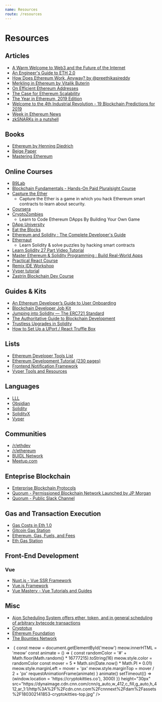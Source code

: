 ```yaml
---
name: Resources
route: /resources
---
```


# Resources

## Articles

- [A Warm Welcome to Web3 and the Future of the Internet](https://media.consensys.net/a-warm-welcome-to-web3-89d49e61a7c5)
- [An Engineer's Guide to ETH 2.0](https://hackernoon.com/what-to-expect-when-eths-expecting-80cb4951afcd)
- [How Does Ethereum Work, Anyway? by @preethikasireddy](https://medium.com/@preethikasireddy/how-does-ethereum-work-anyway-22d1df506369)
- [Merkling in Ethereum by Vitalik Buterin](https://blog.ethereum.org/2015/11/15/merkling-in-ethereum/)
- [On Efficient Ethereum Addresses](https://medium.com/coinmonks/on-efficient-ethereum-addresses-3fef0596e263)
- [The Case for Ethereum Scalability](https://medium.com/blockchannel/the-case-for-ethereum-scalability-a66ed08d0bed)
- [The Year in Ethereum, 2019 Edition](https://medium.com/@jjmstark/the-year-in-ethereum-87a17d6f8276)
- [Welcome to the 4th Industrial Revolution - 19 Blockchain Predictions for 2019](https://media.consensys.net/welcome-to-the-fourth-industrial-revolution-19-blockchain-predictions-for-2019-8b2e542bf86a)
- [Week in Ethereum News](https://weekinethereumnews.com/)
- [zkSNARKs in a nutshell](https://blog.ethereum.org/2016/12/05/zksnarks-in-a-nutshell/)

## Books

- [Ethereum by Henning Diedrich](https://www.amazon.com/Ethereum-Blockchains-Decentralized-Autonomous-Organizations/dp/1523930470)
- [Beige Paper](https://github.com/ethereumbook/beigepaper)
- [Mastering Ethereum](https://github.com/ethereumbook/ethereumbook)


## Online Courses

- [B9Lab](https://b9lab.com/)
- [Blockchain Fundamentals - Hands-On Paid Pluralsight Course](https://www.pluralsight.com/courses/blockchain-fundamentals)
- [Capture the Ether](https://capturetheether.com/)
  - Capture the Ether is a game in which you hack Ethereum smart contracts to learn about security.
- [Coursera](https://www.coursera.org/courses?query=blockchain)
- [CryptoZombies](https://cryptozombies.io/)
  - Learn to Code Ethereum DApps By Building Your Own Game
- [DApp University](http://www.dappuniversity.com/)
- [Eat the Blocks](https://eattheblocks.com/)
- [Ethereum and Solidity : The Complete Developer's Guide](https://www.udemy.com/course/ethereum-and-solidity-the-complete-developers-guide/)
- [Ethernaut](https://ethernaut.zeppelin.solutions)
  - Learn Solidity & solve puzzles by hacking smart contracts
- [Learn Solidity 27 Part Video Tutorial](https://www.youtube.com/playlist?list=PL16WqdAj66SCOdL6XIFbke-XQg2GW_Avg)
- [Master Ethereum & Solidity Programming : Build Real-World Apps](https://www.udemy.com/master-ethereum-and-solidity-programming-with-real-world-apps/)
- [Practical React Course](https://www.youtube.com/playlist?list=PLN3n1USn4xlntqksY83W3997mmQPrUmqM)
- [Remix IDE Workshop](https://github.com/ethereum/remix-workshops)
- [Vyper tutorial](https://www.chainshot.com/intro/5c36bf15143eed0017f579755bcdf0c31cf372e860c8b8c6)
- [Zastrin Blockchain Dev Course](https://www.zastrin.com/)

## Guides & Kits

- [An Ethereum Developer’s Guide to User Onboarding](https://medium.com/crypto-propulsion-laboratory/an-ethereum-developers-guide-to-user-onboarding-97e107d56fe9)
- [Blockchain Developer Job Kit](https://pages.consensys.net/blockchain-developer-job-kit)
- [Jumping into Solidity — The ERC721 Standard](https://medium.com/coinmonks/jumping-into-solidity-the-erc721-standard-part-1-e25b67fc91f3)
- [The Authoritative Guide to Blockchain Development](https://haseebq.com/the-authoritative-guide-to-blockchain-development/)
- [Trustless Upgrades in Solidity](https://hackernoon.com/trustless-upgrades-in-solidity-bf0bd4047d28)
- [How to Set Up a UPort / React Truffle Box](https://www.youtube.com/watch?v=h7J-SYUOqeA)

## Lists

- [Ethereum Developer Tools List](https://github.com/ConsenSys/ethereum-developer-tools-list/blob/master/README.md)
- [Ethereum Development Tutorial (230 pages)](https://github.com/ethereum/wiki/wiki/Ethereum-Development-Tutorial)
- [Frontend Notification Framework](https://github.com/fkhadra/react-toastify)
- [Vyper Tools and Resources](https://github.com/ethereum/vyper/wiki/Vyper-tools-and-resources)

## Languages

- [LLL](https://lll-docs.readthedocs.io)
- [Obsidian](http://obsidian-lang.com/)
- [Solidity](https://solidity.readthedocs.io)
- [SolidityX](https://solidityx.org/)
- [Vyper](https://github.com/ethereum/vyper)

## Communities

- [/r/ethdev](https://www.reddit.com/r/ethdev)
- [/r/ethereum](https://www.reddit.com/r/ethereum)
- [BUIDL Network](https://www.buidlnetwork.net/)
- [Meetup.com](https://meetup.com)

## Enteprise Blockchain

- [Enterprise Blockchain Protocols](https://kaleido.io/enterprise-blockchain-protocols-ethereum-vs-fabric/)
- [Quorum - Permissioned Blockchain Network Launched by JP Morgan](https://www.goquorum.com/)
- [Quorum - Public Slack Channel](https://clh7rniov2.execute-api.us-east-1.amazonaws.com/Express/)

## Gas and Transaction Execution

- [Gas Costs in Eth 1.0](https://docs.google.com/spreadsheets/d/1m89CVujrQe5LAFJ8-YAUCcNK950dUzMQPMJBxRtGCqs/edit#gid=0)
- [Gitcoin Gas Station](https://gitcoin.co/gas)
- [Ethereum, Gas, Fuels, and Fees](https://media.consensys.net/ethereum-gas-fuel-and-fees-3333e17fe1dc)
- [Eth Gas Station](https://ethgasstation.info)

## Front-End Development

### Vue

- [Nuxt.js - Vue SSR Framework](https://nuxtjs.org/)
- [Vue.js Framework](https://vuejs.org/)
- [Vue Mastery - Vue Tutorials and Guides](https://www.vuemastery.com/)

## Misc

- [Aion Scheduling System offers ether, token, and in general scheduling of arbitrary bytecode transactions](https://github.com/jfdelgad/ETH-Tempus/blob/master/README.md)
- [Cryptotux](https://cryptotux.org/)
- [Ethereum Foundation](https://www.ethereum.org/)
- [The Bounties Network](https://bounties.network/)

<ul class="UnorderedList-kkVuiO jvAwzV">
  <li
    style={{
      content: '● ',
      color: '#CED4DE',
      fontWeight: 'bold',
      fontSize: '0.9em',
      marginRight: '5px',
    }}
    id="cryptokitties-li"
  >
    <div
      style={{
        fontFamily: '"Comic Sans MS", cursive, sans-serif',
        display: 'inline-flex',
      }}
    >
      <img
        style={{ cursor: 'pointer' }}
        onClick={() => {
          const meow = document.getElementById('meow')
          meow.innerHTML = 'meow'
          const animate = () => {
            const randomColor =
              '#' + Math.floor(Math.random() * 16777215).toString(16)
            meow.style.color = randomColor
            const mover = 5 * Math.sin(Date.now() * Math.PI * 0.01)
            meow.style.marginLeft = mover + 'px'
            meow.style.marginTop = mover / 2 + 'px'
            requestAnimationFrame(animate)
          }
          animate()
          setTimeout(() => (window.location = 'https://cryptokitties.co'), 3000)
        }}
        height="30px"
        src="https://dynaimage.cdn.cnn.com/cnn/q_auto,w_412,c_fill,g_auto,h_412,ar_1:1/http%3A%2F%2Fcdn.cnn.com%2Fcnnnext%2Fdam%2Fassets%2F180302141853-cryptokitties-top.jpg"
      />
      <span
        style={{
          fontSize: '2rem',
          position: 'absolute',
          lineHeight: '37px',
          color: 'pink',
          opacity: '.5',
        }}
        id="meow"
      />
    </div>
  </li>
</ul>
